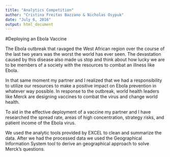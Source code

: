 ```yaml
---
title: "Analytics Competition"
author: "Cristina Freitas Bazzano & Nicholas Osypuk"
date: "July 6, 2016"
output: html_document
---
```


#Deploying an Ebola Vaccine

The Ebola outbreak that ravaged the West African region over the course of the last two years was the worst the world has ever seen. The devastation caused by this disease also made us stop and think about how lucky we are to be members of a society with the resources to combat an illness like Ebola. 

In that same moment my partner and I realized that we had a responsibility to utilize our resources to make a positive impact on Ebola prevention in whatever way possible. In response to the outbreak, world health leaders like Merck are designing vaccines to combat the virus and change world health. 

To aid in the effective deployment of a vaccine my partner and I have researched the spread rate, areas of high concentration, strategy risks, and patient income of the Ebola virus.

We used the analytic tools provided by EXCEL to clean and summarize the data. After we had the processed data we used the Geographical Information System tool to derive an geographical approach to solve Merck's questions.